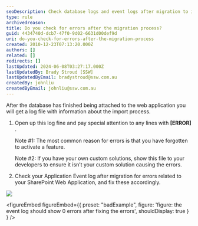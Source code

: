 ```yaml
---
seoDescription: Check database logs and event logs after migration to identify errors and fix them promptly.
type: rule
archivedreason:
title: Do you check for errors after the migration process?
guid: 4434740d-dcb7-47f0-9d02-6631d00def9d
uri: do-you-check-for-errors-after-the-migration-process
created: 2010-12-23T07:13:20.000Z
authors: []
related: []
redirects: []
lastUpdated: 2024-06-08T03:27:17.000Z
lastUpdatedBy: Brady Stroud [SSW]
lastUpdatedByEmail: bradystroud@ssw.com.au
createdBy: johnliu
createdByEmail: johnliu@ssw.com.au
---
```


After the database has finished being attached to the web application you will get a log file with information about the import process.

1. Open up this log fine and pay special attention to any lines with **[ERROR]** .

   Note #1: The most common reason for errors is that you have forgotten to activate a feature.

   Note #2: If you have your own custom solutions, show this file to your developers to ensure it isn’t your custom solution causing the errors.

2. Check your Application Event log after migration for errors related to your SharePoint Web Application, and fix these accordingly.

![](FixEventLogs.png)

<figureEmbed figureEmbed={{
  preset: "badExample",
  figure: 'figure: the event log should show 0 errors after fixing the errors',
  shouldDisplay: true
} } />


